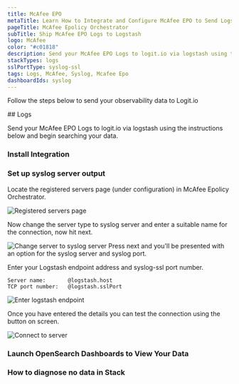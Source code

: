 ```yaml
---
title: McAfee EPO
metaTitle: Learn How to Integrate and Configure McAfee EPO to Send Logs
pageTitle: McAfee Epolicy Orchestrator
subTitle: Ship McAfee EPO Logs to Logstash
logo: McAfee
color: "#c01818"
description: Send your McAfee EPO Logs to logit.io via logstash using the instructions below and begin searching your data
stackTypes: logs
sslPortType: syslog-ssl
tags: Logs, McAfee, Syslog, Mcafee Epo
dashboardIds: syslog
---
```


Follow the steps below to send your observability data to Logit.io

<Steps>
  ## Logs

  Send your McAfee EPO Logs to logit.io via logstash using the instructions below and begin searching your data.
  
  ### Install Integration
  <InstallIntegration/>
  
  ### Set up syslog server output

  Locate the registered servers page (under configuration) in McAfee Epolicy Orchestrator.

  ![Registered servers page](@/images/integrations/mcafee/syslog-server01.png)

  Now change the server type to syslog server and enter a suitable name for the connection, now hit next.

  ![Change server to syslog server](@/images/integrations/mcafee/syslog-server02.png)
  Press next and you'll be presented with an option for the syslog server and syslog port.

  Enter your Logstash endpoint address and syslog-ssl port number.
  ```text /@logstash.host/ /@logstash.sslPort/
  Server name:       @logstash.host
  TCP port number:   @logstash.sslPort
  ```

  ![Enter logstash endpoint](@/images/integrations/mcafee/syslog-server03.png)

  Once you have entered the details you can test the connection using the button on screen.

  ![Connect to server](@/images/integrations/mcafee/syslog-server04.png)

  ### Launch OpenSearch Dashboards to View Your Data

  <LaunchVisualizer type="logs" />

  ### How to diagnose no data in Stack

<DiagnoseNoData />
</Steps>